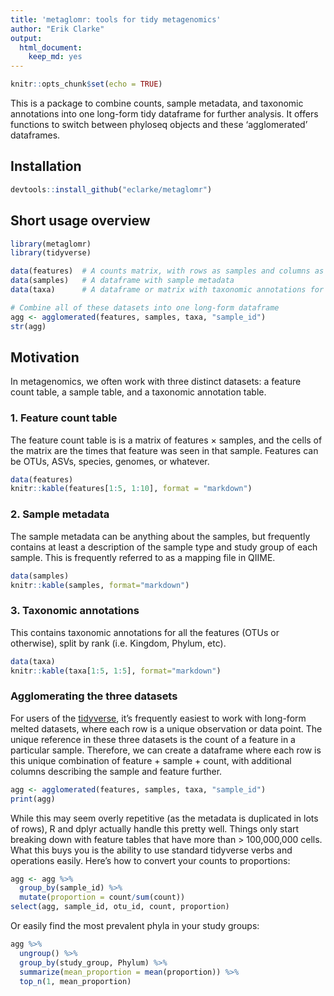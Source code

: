 ```yaml
---
title: 'metaglomr: tools for tidy metagenomics'
author: "Erik Clarke"
output: 
  html_document: 
    keep_md: yes
---
```


```r
knitr::opts_chunk$set(echo = TRUE)
```

This is a package to combine counts, sample metadata, and taxonomic annotations into one long-form tidy dataframe for further analysis. It offers functions to switch between phyloseq objects and these 'agglomerated' dataframes.

## Installation

```r
devtools::install_github("eclarke/metaglomr")
```

## Short usage overview

```r
library(metaglomr)
library(tidyverse)

data(features)  # A counts matrix, with rows as samples and columns as features
data(samples)   # A dataframe with sample metadata
data(taxa)      # A dataframe or matrix with taxonomic annotations for features

# Combine all of these datasets into one long-form dataframe
agg <- agglomerated(features, samples, taxa, "sample_id")
str(agg)
```


## Motivation

In metagenomics, we often work with three distinct datasets: a feature count table, a sample table, and a taxonomic annotation table.

### 1. Feature count table
The feature count table is is a matrix of features $\times$ samples, and the cells of the matrix are the times that feature was seen in that sample. 
Features can be OTUs, ASVs, species, genomes, or whatever.

```r
data(features)
knitr::kable(features[1:5, 1:10], format = "markdown")
```

### 2. Sample metadata

The sample metadata can be anything about the samples, but frequently contains at least a description of the sample type and study group of each sample. 
This is frequently referred to as a mapping file in QIIME.

```r
data(samples)
knitr::kable(samples, format="markdown")
```

### 3. Taxonomic annotations
This contains taxonomic annotations for all the features (OTUs or otherwise), split by rank (i.e. Kingdom, Phylum, etc).

```r
data(taxa)
knitr::kable(taxa[1:5, 1:5], format="markdown")
```

### Agglomerating the three datasets

For users of the [tidyverse](https://tidyverse.org), it's frequently easiest to work with long-form
melted datasets, where each row is a unique observation or data point. 
The unique reference in these three datasets is the count of a feature in a particular sample. 
Therefore, we can create a dataframe where each row is this unique combination of feature + sample + count, with additional columns describing the sample and feature further.

```r
agg <- agglomerated(features, samples, taxa, "sample_id")
print(agg)
```

While this may seem overly repetitive (as the metadata is duplicated in lots of rows), R and dplyr actually handle this pretty well. 
Things only start breaking down with feature tables that have more than > 100,000,000 cells. 
What this buys you is the ability to use standard tidyverse verbs and operations easily. Here's how to convert your counts to proportions:

```r
agg <- agg %>%
  group_by(sample_id) %>%
  mutate(proportion = count/sum(count))
select(agg, sample_id, otu_id, count, proportion)
```

Or easily find the most prevalent phyla in your study groups:

```r
agg %>% 
  ungroup() %>%
  group_by(study_group, Phylum) %>%
  summarize(mean_proportion = mean(proportion)) %>%
  top_n(1, mean_proportion)
```

